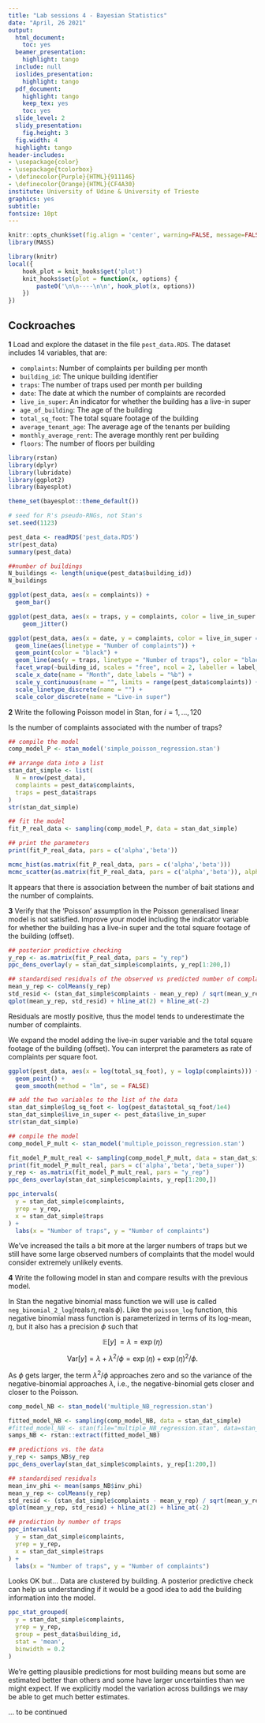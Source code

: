 ```yaml
---
title: "Lab sessions 4 - Bayesian Statistics"
date: "April, 26 2021"
output:
  html_document:
    toc: yes
  beamer_presentation:
    highlight: tango
  include: null
  ioslides_presentation:
    highlight: tango
  pdf_document:
    highlight: tango
    keep_tex: yes
    toc: yes
  slide_level: 2
  slidy_presentation:
    fig.height: 3
  fig.width: 4
  highlight: tango
header-includes:
- \usepackage{color}
- \usepackage{tcolorbox}
- \definecolor{Purple}{HTML}{911146}
- \definecolor{Orange}{HTML}{CF4A30}
institute: University of Udine & University of Trieste
graphics: yes
subtitle: 
fontsize: 10pt
---
```

```r
knitr::opts_chunk$set(fig.align = 'center', warning=FALSE, message=FALSE,  dev='png', global.par = TRUE, dev.args=list(pointsize=10), fig.path = 'figs/',  eval=TRUE, cache=TRUE)
library(MASS)
```
```r
library(knitr)
local({
    hook_plot = knit_hooks$get('plot')
    knit_hooks$set(plot = function(x, options) {
        paste0('\n\n----\n\n', hook_plot(x, options))
    })
})
```


## Cockroaches

**1** Load and explore the dataset in the file `pest_data.RDS`. The dataset includes 14 variables, that are:

* `complaints`: Number of complaints per building per month
* `building_id`: The unique building identifier
* `traps`: The number of traps used per month per building
* `date`: The date at which the number of complaints are recorded
* `live_in_super`: An indicator for whether the building has a live-in super
* `age_of_building`: The age of the building
* `total_sq_foot`: The total square footage of the building
* `average_tenant_age`: The average age of the tenants per building
* `monthly_average_rent`: The average monthly rent per building
* `floors`: The number of floors per building

<!-- ```{r,eval=TRUE,echo=FALSE} -->
<!-- knitr::opts_chunk$set( -->
<!--   echo = TRUE,  -->
<!--   dev = "png", -->
<!--   dpi = 150, -->
<!--   fig.align = "center", -->
<!--   comment = NA -->
<!--   ) -->
<!-- ``` -->
```r
library(rstan)
library(dplyr)
library(lubridate)
library(ggplot2)
library(bayesplot)

theme_set(bayesplot::theme_default())

# seed for R's pseudo-RNGs, not Stan's
set.seed(1123) 
```

```r
pest_data <- readRDS('pest_data.RDS')
str(pest_data)
summary(pest_data)

##number of buildings
N_buildings <- length(unique(pest_data$building_id))
N_buildings
```

```r
ggplot(pest_data, aes(x = complaints)) + 
  geom_bar()

ggplot(pest_data, aes(x = traps, y = complaints, color = live_in_super == TRUE)) + 
    geom_jitter()
```
```r
ggplot(pest_data, aes(x = date, y = complaints, color = live_in_super == TRUE)) + 
  geom_line(aes(linetype = "Number of complaints")) + 
  geom_point(color = "black") + 
  geom_line(aes(y = traps, linetype = "Number of traps"), color = "black", size = 0.25) + 
  facet_wrap(~building_id, scales = "free", ncol = 2, labeller = label_both) + 
  scale_x_date(name = "Month", date_labels = "%b") + 
  scale_y_continuous(name = "", limits = range(pest_data$complaints)) + 
  scale_linetype_discrete(name = "") + 
  scale_color_discrete(name = "Live-in super")
```

<!-- Knowing that the number of complaints over a month is unlikely to be zero and that rarerly there are a large number of complaints over a month, how would you model the outcome variable `complaints`? -->

**2** Write the following Poisson model in Stan, for $i=1,\ldots,120$

\begin{align*}
	\textrm{complaints}_i & \sim \textrm{Poisson}(\lambda_i), \\
	\lambda_i & = \exp{(\eta_i)} \\
	\eta_i &= \alpha + \beta \, \textrm{traps}_i
\end{align*}
Is the number of complaints associated with the number of traps? 
```r
## compile the model
comp_model_P <- stan_model('simple_poisson_regression.stan')
```
```r
## arrange data into a list
stan_dat_simple <- list(
  N = nrow(pest_data), 
  complaints = pest_data$complaints,
  traps = pest_data$traps
)
str(stan_dat_simple)
```
```r
## fit the model
fit_P_real_data <- sampling(comp_model_P, data = stan_dat_simple)
```

```r
## print the parameters 
print(fit_P_real_data, pars = c('alpha','beta'))
```

```r
mcmc_hist(as.matrix(fit_P_real_data, pars = c('alpha','beta')))
mcmc_scatter(as.matrix(fit_P_real_data, pars = c('alpha','beta')), alpha = 0.2)
```
It appears that there is association between the number of bait stations and the number of complaints. 

**3** Verify that  the 'Poisson' assumption in the Poisson generalised linear model is not satisfied. Improve your model including the indicator variable for whether the building has a live-in super and the total square footage of the building (offset).

```r
## posterior predictive checking
y_rep <- as.matrix(fit_P_real_data, pars = "y_rep")
ppc_dens_overlay(y = stan_dat_simple$complaints, y_rep[1:200,])
```

```r
## standardised residuals of the observed vs predicted number of complaints
mean_y_rep <- colMeans(y_rep)
std_resid <- (stan_dat_simple$complaints - mean_y_rep) / sqrt(mean_y_rep)
qplot(mean_y_rep, std_resid) + hline_at(2) + hline_at(-2)
```
Residuals are mostly positive, thus the model tends to underestimate the number of complaints.

We expand the model adding the live-in super variable and the total square footage of the building (offset). You can interpret the parameters as rate of complaints per square foot.

```r
ggplot(pest_data, aes(x = log(total_sq_foot), y = log1p(complaints))) + 
  geom_point() + 
  geom_smooth(method = "lm", se = FALSE)
```

\begin{align*}
	\textrm{complaints}_i & \sim \textrm{Poisson}(\lambda_i) \\
	\lambda_i & = \exp{(\eta_i)} \\
	\eta_i &= \alpha + \beta \, \textrm{traps}_i + \beta_{\rm super} \, {\rm super}_{i} + \text{log_sq_foot}_{i}
\end{align*}

```r
## add the two variables to the list of the data
stan_dat_simple$log_sq_foot <- log(pest_data$total_sq_foot/1e4)
stan_dat_simple$live_in_super <- pest_data$live_in_super
str(stan_dat_simple)
```

```r
## compile the model
comp_model_P_mult <- stan_model('multiple_poisson_regression.stan')
```

```r
fit_model_P_mult_real <- sampling(comp_model_P_mult, data = stan_dat_simple)
print(fit_model_P_mult_real, pars = c('alpha','beta','beta_super'))
y_rep <- as.matrix(fit_model_P_mult_real, pars = "y_rep")
ppc_dens_overlay(stan_dat_simple$complaints, y_rep[1:200,])
```
```r
ppc_intervals(
  y = stan_dat_simple$complaints, 
  yrep = y_rep,
  x = stan_dat_simple$traps
) + 
  labs(x = "Number of traps", y = "Number of complaints")
```

We've increased the tails a bit more at the larger numbers of traps but we still have some large observed numbers of complaints that the model would consider extremely unlikely events. 


**4** Write the following model in stan and compare results with the previous model.

\begin{align*}
\text{complaints}_i & \sim \text{Neg-Binomial}(\lambda_i, \phi) \\
\lambda_i & = \exp{(\eta_i)} \\
\eta_i &= \alpha + \beta \, {\rm traps}_i + \beta_{\rm super} \, {\rm super}_{i} + \text{log_sq_foot}_{i}
\end{align*}


In Stan the negative binomial mass function we will use is called 
$\texttt{neg_binomial_2_log}( \text{reals} \, \eta, \text{reals} \, \phi)$. Like the `poisson_log` function, this negative binomial mass function is parameterized in terms of its log-mean, $\eta$, but it also has a precision $\phi$ such that

$$
\mathbb{E}[y] \, = \lambda = \exp(\eta)
$$

$$
\text{Var}[y] = \lambda + \lambda^2/\phi = \exp(\eta) + \exp(\eta)^2 / \phi.
$$

As $\phi$ gets larger, the term $\lambda^2 / \phi$ approaches zero and so the variance of the negative-binomial approaches $\lambda$, i.e., the negative-binomial gets closer and closer to the Poisson.

```r
comp_model_NB <- stan_model('multiple_NB_regression.stan')
```

```r
fitted_model_NB <- sampling(comp_model_NB, data = stan_dat_simple)
#fitted_model_NB <- stan(file="multiple_NB_regression.stan", data=stan_dat_simple)
samps_NB <- rstan::extract(fitted_model_NB)
```

```r
## predictions vs. the data
y_rep <- samps_NB$y_rep
ppc_dens_overlay(stan_dat_simple$complaints, y_rep[1:200,])
```

```r
## standardised residuals
mean_inv_phi <- mean(samps_NB$inv_phi)
mean_y_rep <- colMeans(y_rep)
std_resid <- (stan_dat_simple$complaints - mean_y_rep) / sqrt(mean_y_rep + mean_y_rep^2*mean_inv_phi)
qplot(mean_y_rep, std_resid) + hline_at(2) + hline_at(-2)
```

```r
## prediction by number of traps
ppc_intervals(
  y = stan_dat_simple$complaints, 
  yrep = y_rep,
  x = stan_dat_simple$traps
) + 
  labs(x = "Number of traps", y = "Number of complaints")
```

Looks OK but... Data are clustered by building. A posterior predictive check can help us understanding if it would be a good idea to add the building information into the model.

```r
ppc_stat_grouped(
  y = stan_dat_simple$complaints, 
  yrep = y_rep, 
  group = pest_data$building_id, 
  stat = 'mean',
  binwidth = 0.2
)
```

We're getting plausible predictions for most building means but some are
estimated better than others and some have larger uncertainties than we might
expect. If we explicitly model the variation across buildings we may be able to
get much better estimates.

... to be continued


